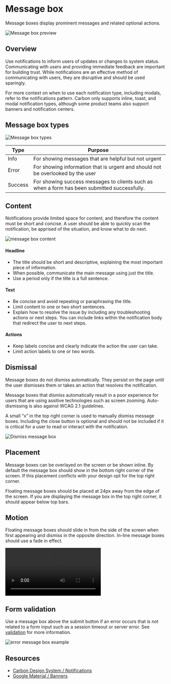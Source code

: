 
<Meta title="COMPONENTS/MessageBox/Usage" />

# Message box

Message boxes display prominent messages and related optional actions.

<!-- [Live demo](/?path=/story/components-button-examples--button-default) -->

![Message box preview](/messagebox/doc/assets/message-box-preview.png)

## Overview
Use notifications to inform users of updates or changes to system status. Communicating with users and providing immediate feedback are important for building trust. While notifications are an effective method of communicating with users, they are disruptive and should be used sparingly.

For more context on when to use each notification type, including modals, refer to the notifications pattern. Carbon only supports inline, toast, and modal notification types, although some product teams also support banners and notification centers.

## Message box types

![Message box types](/messagebox/doc/assets/message-box-types.png)

| Type | Purpose |
| ---- | ------- |
| Info | For showing messages that are helpful but not urgent |
| Error | For showing information that is urgent and should not be overlooked by the user |
| Success | For showing success messages to clients such as when a form has been submitted successfully. |

## Content
Notifications provide limited space for content, and therefore the content must be short and concise. A user should be able to quickly scan the notification, be apprised of the situation, and know what to do next.

![message box content](/messagebox/doc/assets/message-box-content.png)

#### Headline
- The title should be short and descriptive, explaining the most important piece of information.
- When possible, communicate the main message using just the title.
- Use a period only if the title is a full sentence.

#### Text
- Be concise and avoid repeating or paraphrasing the title.
- Limit content to one or two short sentences.
- Explain how to resolve the issue by including any troubleshooting actions or next steps. You can include links within the notification body that redirect the user to next steps.

#### Actions
- Keep labels concise and clearly indicate the action the user can take.
- Limit action labels to one or two words.

## Dismissal
Message boxes do not dismiss automatically. They persist on the page until the user dismisses them or takes an action that resolves the notification.

Message boxes that dismiss automatically result in a poor experience for users that are using assitive technologies such as screen zooming. Auto-dismissing is also against WCAG 2.1 guidelines.

A small “x” in the top right corner is used to manually dismiss message boxes. Including the close button is optional and should not be included if it is critical for a user to read or interact with the notification.

![Dismiss message box](/messagebox/doc/assets/dismiss-message-box.png)

## Placement
Message boxes can be overlayed on the screen or be shown inline. By default the message box should show in the bottom right corner of the screen. If this placement conflicts with your design opt for the top right corner. 

Floating message boxes should be placed at 24px away from the edge of the screen. If you are displaying the message box in the top right corner, it should appear below top bars.

## Motion
Floating message boxes should slide in from the side of the screen when first appearing and dismiss in the opposite direction. In-line message boxes should use a fade in effect.

<video src="/messagebox/doc/assets/message-box-motion.mp4" type="video/mp4" controls autoPlay loop mute="true"></video>

## Form validation
Use a message box above the submit button if an error occurs that is not related to a form input such as a session timeout or server error. See <a href="http://localhost:10001/?path=/story/components-input-usage--page#validation-and-errors">validation</a> for more information.

![error message box example](/messagebox/doc/assets/error-message-box.png)

## Resources
- <a href="https://www.carbondesignsystem.com/components/notification/usage/" target="_blank">Carbon Design System / Notifications</a>
- <a href="https://material.io/components/banners" target="_blank">Google Material / Banners</a>